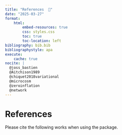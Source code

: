 ```yaml
---
title: "References  📘"
date: "2025-03-27"
format:
    html:
        embed-resources: true
        css: styles.css
        toc: true
        toc-location: left
bibliography: bib.bib
bibliographystyle: apa
execute:
    cache: true
nocite: |
  @joss_bastien
  @Aitchison1989
  @chiquet2018variational
  @microcosm
  @zeroinflation
  @network
---
```



# References

Please cite the following works when using the package.
